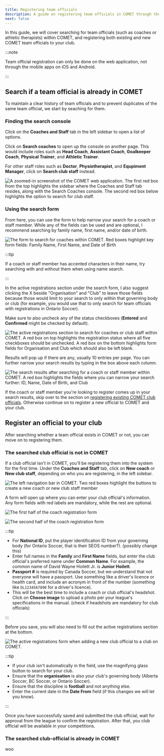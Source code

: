```yaml
---
title: Registering team officials
description: A guide on registering team officials in COMET through the web application
next: false
---
```



In this guide, we will cover searching for team officials (such as coaches or athletic therapists) within COMET, and registering both existing and new COMET team officials to your club.

:::note

Team official registration can only be done on the web application, not through the mobile apps on iOS and Android.

:::

## Search if a team official is already in COMET

To maintain a clear history of team officials and to prevent duplicates of the same team official, we start by seaching for them.

### Finding the search console

Click on the **Coaches and Staff** tab in the left sidebar to open a list of options.

Click on **Search coaches** to open up the console on another page. This would include roles such as **Head Coach**, **Assistant Coach**, **Goalkeeper Coach**, **Physical Trainer**, and **Athletic Trainer**.

For other staff roles such as **Doctor**, **Physiotherapist**, and **Equpiment Manager**, click on **Search club staff** instead.

<Image
  src={searchCoachesSidebar}
  alt='A zoomed-in screenshot of the COMET web application. The first red box from the top highlights the sidebar where the Coaches and Staff tab resides, along with the Search Coaches console. The second red box below highlights the option to search for club staff.'
/>

### Using the search form

From here, you can use the form to help narrow your search for a coach or staff member. While any of the fields can be used and are optional, I recommend searching by family name, first name, and/or date of birth.

<Image
  src={searchCoachesForm}
  alt='The form to search for coaches within COMET. Red boxes highlight key form fields: Family Name, First Name, and Date of Birth'
/>

:::tip

If a coach or staff member has accented characters in their name, try searching with and without them when using name search.

:::

In the active registrations section under the search form, I also suggest clicking the X beside "Organisation" and "Club" to leave those fields because those would limit to your search to only within that governing body or club (for example, you would use that to only search for team officials with registrations in Ontario Soccer).

Make sure to also uncheck any of the status checkboxes (**Entered** and **Confirmed** might be checked by default).

<Image
  src={searchCoachesActiveRegs}
  alt='The active registrations section to search for coaches or club staff within COMET. A red box on top highlights the registration status where all five checkboxes should be unchecked. A red box on the bottom highlights form fields for Organisation and Club which should also be left blank.'
/>

Results will pop up if there are any, usually 10 entries per page. You can further narrow your search results by typing in the box above each column.

<Image
  src={searchCoachesResults}
  alt='The search results after searching for a coach or staff member within COMET. A red box highlights the fields where you can narrow your search further: ID, Name, Date of Birth, and Club'
/>

If the coach or staff member you're looking to register comes up in your search results, skip over to the section on [registering existing COMET club officials](#the-searched-club-official-is-already-in-comet). Otherwise continue on to register a new official to COMET and your club.

## Register an official to your club

After searching whether a team official exists in COMET or not, you can move on to registering them.

### The searched club official is not in COMET

If a club official isn't in COMET, you'll be registering them into the system for the first time. Under the **Coaches and Staff** tab, click on **New coach** or **New club staff**, depending on who you are registering, in the left sidebar.

<Image
  src={newCoachRegistration}
  alt='The left navigation bar in COMET. Two red boxes highlight the buttons to create a new coach or new club staff member'
/>

A form will open up where you can enter your club official's information. Any form fields with red labels are mandatory, while the rest are optional.

<Image
  src={newCoachFormLeft}
  alt='The first half of the coach registration form'
/>

<Image
  src={newCoachFormRight}
  alt='The second half of the coach registration form'
/>

:::tip

- For **National ID**, put the player identification ID from your governing body (for Ontario Soccer, that is their SEOS number?). (possibly change this)
- Enter full names in the **Family** and **First Name** fields, but enter the club official's preferred name under **Common Name**. For example, the common name of David Wayne Hoilett Jr. is **Junior Hoilett**.
- **Passport #** is required by Canada Soccer, but we understand that not everyone will have a passport. Use something like a driver's licence or health card, and include an acronym in front of the number (something like `DL1234567890` for a driver's licence).
- This will be the best time to include a coach or club official's headshot. Click on **Choose image** to upload a photo per your league's specifications in the manual. (check if headshots are mandatory for club officials)

:::

Before you save, you will also need to fill out the active registrations section at the bottom.

<Image
  src={newCoachActiveRegs}
  alt='The active registrations form when adding a new club official to a club on COMET.'
/>

:::tip

- If your club isn't automatically in the field, use the magnifying glass button to search for your club.
- Ensure that the **organisation** is also your club's governing body (Alberta Soccer, BC Soccer, or Ontario Soccer).
- Ensure that the discipline is **football** and not anything else.
- Enter the current date in the **Date From** field (if this changes we will let you know).

:::

Once you have successfully saved and submitted the club official, wait for approval from the league to confirm the registration. After that, you club official will be available in your competitions.

### The searched club-official is already in COMET

woo
